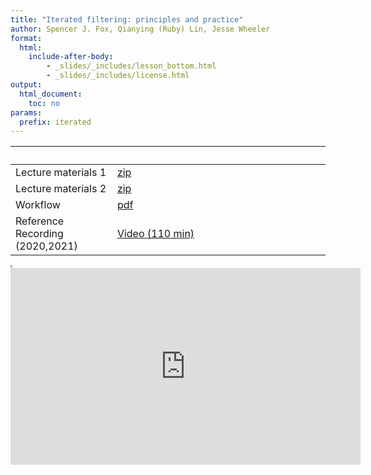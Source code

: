 ```yaml
---
title: "Iterated filtering: principles and practice"
author: Spencer J. Fox, Qianying (Ruby) Lin, Jesse Wheeler
format: 
  html: 
    include-after-body:
        - _slides/_includes/lesson_bottom.html
        - _slides/_includes/license.html
output:
  html_document:
    toc: no
params:
  prefix: iterated
---
```


|   |   |
|-----------------------|------------------------------------------------|
| Lecture materials 1 | [zip](https://github.com/rubbislam/EpiSim/raw/refs/heads/main/_slides/5_IF_theory/5_IF_theory.zip?download=) |
| Lecture materials 2 | [zip](https://github.com/rubbislam/EpiSim/raw/refs/heads/main/_slides/6_mif2_pipeline/6_mif2_pipeline.zip?download=) |
| Workflow | [pdf](https://github.com/rubbislam/EpiSim/raw/refs/heads/main/_slides/6.5_Workflow/6.5_pomp%20workflow.pdf?download=) |
| Reference Recording (2020,2021) | [Video (110 min)](https://www.youtube.com/playlist?list=PLluGwj6FGt2S9cNE-rD3CZJY6X_KydOMi) |

<!-- | Supplement: Tuning IF2 | [HTML](_slides/mif/if2_settings.html) | -->

<!-- | Worked solution to Exercise 4.1 | [HTML](slides/mif/Q_fit_seir.html) | -->

<!-- | Worked solution to Exercise 4.2 | [HTML](slides/mif/Q_fit_all.html) | -->

<!-- | Quiz | [PDF](slides/mif/quiz.pdf) | -->

<!-- | **Data** for the lesson | [data](slides/mif/Measles_Consett_1948.csv)| -->

<!-- | **R** script for the Measles SIR model | [**R**](slides/mif/model_measSIR.R)| -->

<!-- | **R** script for the lesson | [**R**](slides/mif/main.R) | -->

<!-- | Workflow slides | [PDF](slides/mif/workflow.pdf) | -->

<!-- | **R** script for the workflow | [**R**](slides/mif/workflow.R) | -->

<!-- | Windows-safe **R** script for the lesson | [**R**](slides/mif/main_win.R) | -->

<iframe width="0" height="0">

</iframe>

<iframe data-external="1" width="560" height="315" src="https://www.youtube-nocookie.com/embed/videoseries?list=PLluGwj6FGt2S9cNE-rD3CZJY6X_KydOMi" frameborder="0" allow="accelerometer; autoplay; encrypted-media; gyroscope; picture-in-picture" allowfullscreen>

</iframe>
